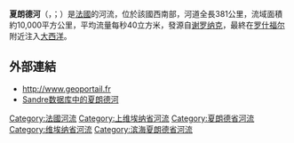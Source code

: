 {{noteTA
|G1=法国地名
|G2=单位
}}
{{Infobox river
| name              = 夏朗德河
| native_name       = {{native name|fr|Charente}}<br>{{native name|oc|Charanta}}
| image             = Charente à Tonnay.jpg
| image_caption     = 流经[[托奈夏朗德|托奈夏朗德]]的夏朗德河
| map               = La Charente et ses affluents principaux.png
| map_caption       = 夏朗德河流域图
| source1_location  = {{flag|Haute-Vienne}} 
| mouth_location    = [[大西洋|大西洋]]
| mouth_coordinates = {{coord|45|57|24|N|1|4|56|W|name=Atlantic Ocean-Charente|display=inline,title}}
| subdivision_type1 = [[世界政區索引|国家]]
| subdivision_name1 = {{FR}}
| length            = {{convert|381|km|mi|abbr=on}}
| source1_elevation = 
| discharge1_avg    = {{convert|40|m3/s|cuft/s|abbr=on}}
| basin_size        = {{convert|10000|km2|mi2|abbr=on}}
}}

'''夏朗德河'''（{{lang-fr|Charente}}，{{IPA-fr|ʃaʁɑ̃t|-|Fr-Paris--Charente.ogg}}；{{lang-oc|Charanta}}）是[[法國|法國]]的河流，位於該國西南部，河道全長381公里，流域面積約10,000平方公里，平均流量每秒40立方米，發源自[[谢罗纳克|谢罗纳克]]，最終在[[罗什福尔|罗什福尔]]附近注入[[大西洋|大西洋]]。

==外部連結==
*http://www.geoportail.fr {{Wayback|url=http://www.geoportail.fr/ |date=20101215171356 }}
*[http://sandre.eaufrance.fr/app/chainage/courdo/htm/R---0000.php?cg=R---0000 Sandre数据库中的夏朗德河] {{Wayback|url=http://sandre.eaufrance.fr/app/chainage/courdo/htm/R---0000.php?cg=R---0000 |date=20101229123844 }}

{{Authority control}}
{{France-geo-stub}}
[[Category:法國河流|Category:法國河流]]
[[Category:上维埃纳省河流|Category:上维埃纳省河流]]
[[Category:夏朗德省河流|Category:夏朗德省河流]]
[[Category:维埃纳省河流|Category:维埃纳省河流]]
[[Category:滨海夏朗德省河流|Category:滨海夏朗德省河流]]